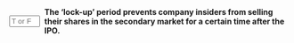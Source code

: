 ::: {.question-block}

<form onsubmit="event.preventDefault(); checkAnswerBox('q3','T')" style="display: flex; align-items: center; gap: 8px;">
<input type="text" id="q3" name="q3" maxlength="1" placeholder="T or F"
         style="width: 55px;" data-correct-answer="T" /> <label for="q3"><strong>The 'lock-up' period prevents company insiders from selling their shares in the secondary market for a certain time after the IPO.</strong></label>
</form>

<div id="feedback-q3" class="feedback" data-status="" style="display:none;">
The sentence is TRUE.
</div>
:::
